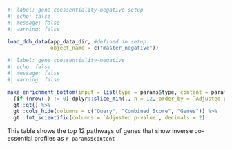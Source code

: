 ```r
#| label: gene-coessentiality-negative-setup
#| echo: false
#| message: false
#| warning: false

load_ddh_data(app_data_dir, #defined in setup
              object_name = c("master_negative"))

```

```r
#| label: gene-coessentiality-negative
#| echo: false
#| message: false
#| warning: false

make_enrichment_bottom(input = list(type = params$type, content = params$content)) %>% 
  {if (nrow(.) != 0) dplyr::slice_min(., n = 12, order_by = `Adjusted p-value`) else .} %>%
  gt::gt() %>% 
  gt::cols_hide(columns = c("Query", "Combined Score", "Genes")) %>% 
  gt::fmt_scientific(columns = `Adjusted p-value`, decimals = 2)

```
This table shows the top 12 pathways of genes that show inverse co-essential profiles as `r params$content`